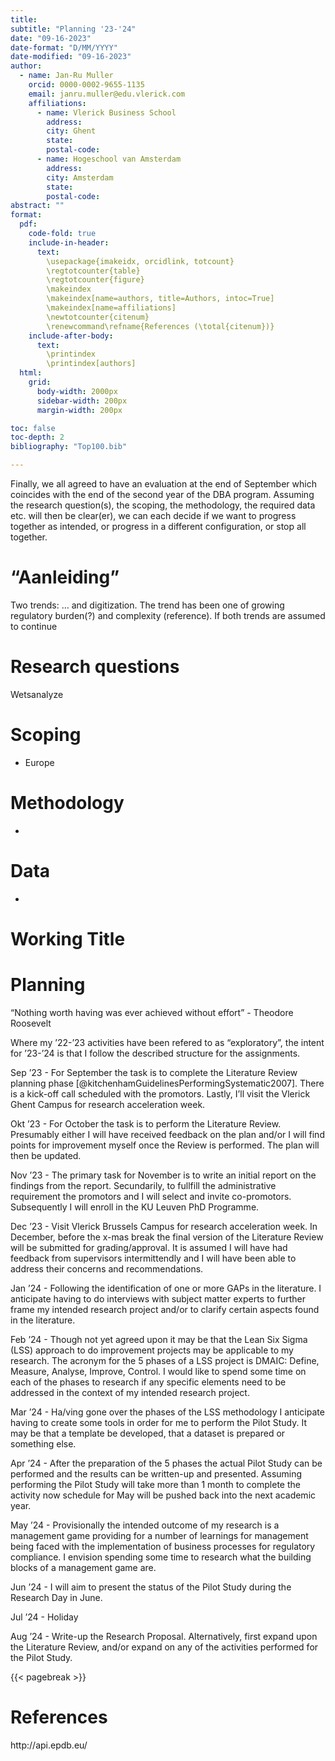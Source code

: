 ```yaml
---
title:
subtitle: "Planning '23-'24"
date: "09-16-2023"
date-format: "D/MM/YYYY"
date-modified: "09-16-2023"
author:
  - name: Jan-Ru Muller
    orcid: 0000-0002-9655-1135
    email: janru.muller@edu.vlerick.com
    affiliations:
      - name: Vlerick Business School
        address: 
        city: Ghent
        state: 
        postal-code: 
      - name: Hogeschool van Amsterdam
        address: 
        city: Amsterdam
        state: 
        postal-code: 
abstract: ""
format:
  pdf:
    code-fold: true
    include-in-header: 
      text:
        \usepackage{imakeidx, orcidlink, totcount}
        \regtotcounter{table}
        \regtotcounter{figure}
        \makeindex
        \makeindex[name=authors, title=Authors, intoc=True]
        \makeindex[name=affiliations]
        \newtotcounter{citenum}
        \renewcommand\refname{References (\total{citenum})}
    include-after-body: 
      text:
        \printindex
        \printindex[authors]
  html:
    grid: 
      body-width: 2000px
      sidebar-width: 200px
      margin-width: 200px

toc: false
toc-depth: 2
bibliography: "Top100.bib"

---
```



Finally, we all agreed to have an evaluation at the end of September which coincides with the end of the second year of the DBA program. Assuming the research question(s), the scoping, the methodology, the required data etc. will then be clear(er), we can each decide if we want to progress together as intended, or progress in a different configuration, or stop all together.

# "Aanleiding"

Two trends: ... and digitization.
The trend has been one of growing regulatory burden(?) and complexity (reference). If both trends are assumed to continue

# Research questions



Wetsanalyze


# Scoping

- Europe


# Methodology

- 


# Data

- 


# Working Title


# Planning

"Nothing worth having was ever achieved without effort" - Theodore Roosevelt


Where my '22-'23 activities have been refered to as "exploratory", the intent for '23-'24 is that I follow the described structure for the assignments.

Sep '23 - For September the task is to complete the Literature Review planning phase [@kitchenhamGuidelinesPerformingSystematic2007]. There is a kick-off call scheduled with the promotors. Lastly, I'll visit the Vlerick Ghent Campus for research acceleration week.

Okt '23 - For October the task is to perform the Literature Review. Presumably either I will have received feedback on the plan and/or I will find points for improvement myself once the Review is performed. The plan will then be updated.

Nov '23 - The primary task for November is to write an initial report on the findings from the report. Secundarily, to fullfill the administrative requirement the promotors and I will select and invite co-promotors. Subsequently I will enroll in the KU Leuven PhD Programme. 

Dec '23 - Visit Vlerick Brussels Campus for research acceleration week. In December, before the x-mas break the final version of the Literature Review will be submitted for grading/approval. It is assumed I will have had feedback from supervisors intermittendly and I will have been able to address their concerns and recommendations.

Jan '24 - Following the identification of one or more GAPs in the literature. I anticipate having to do interviews with subject matter experts to further frame my intended research project and/or to clarify certain aspects found in the literature.

Feb '24 - Though not yet agreed upon it may be that the Lean Six Sigma (LSS) approach to do improvement projects may be applicable to my research. The acronym for the 5 phases of a LSS project is DMAIC: Define, Measure, Analyse, Improve, Control. I would like to spend some time on each of the phases to research if any specific elements need to be addressed in the context of my intended research project.

Mar '24 - Ha/ving gone over the phases of the LSS methodology I anticipate having to create some tools in order for me to perform the Pilot Study. It may be that a template be developed, that a dataset is prepared or something else. 

Apr '24 - After the preparation of the 5 phases the actual Pilot Study can be performed and the results can be written-up and presented. Assuming performing the Pilot Study will take more than 1 month to complete the activity now schedule for May will be pushed back into the next academic year.

May '24 - Provisionally the intended outcome of my research is a management game providing for a number of learnings for management being faced with the implementation of business processes for regulatory compliance. I envision spending some time to research what the building blocks of a management game are. 

Jun '24 - I will aim to present the status of the Pilot Study during the Research Day in June.

Jul '24 - Holiday

Aug '24 - Write-up the Research Proposal. Alternatively, first expand upon the Literature Review, and/or expand on any of the activities performed for the Pilot Study.

{{< pagebreak >}}

# References

http://api.epdb.eu/